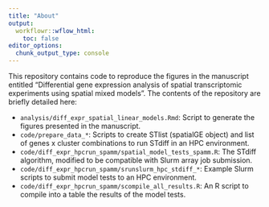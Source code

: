 ```yaml
---
title: "About"
output:
  workflowr::wflow_html:
    toc: false
editor_options:
  chunk_output_type: console
---
```


This repository contains code to reproduce the figures in the manuscript entitled "Differential gene expression analysis of spatial transcriptomic experiments using spatial mixed models". The contents of the repository are briefly detailed here:

* `analysis/diff_expr_spatial_linear_models.Rmd`: Script to generate the figures presented in the manuscript.
* `code/prepare_data_*`: Scripts to create STlist (spatialGE object) and list of genes x cluster combinations to run STdiff in an HPC environment.
* `code/diff_expr_hpcrun_spamm/spatial_model_tests_spamm.R`: The STdiff algorithm, modified to be compatible with Slurm array job submission.
* `code/diff_expr_hpcrun_spamm/srunslurm_hpc_stdiff_*`: Example Slurm scripts to submit model tests to an HPC environment.
* `code/diff_expr_hpcrun_spamm/scompile_all_results.R`: An R script to compile into a table the results of the model tests.
